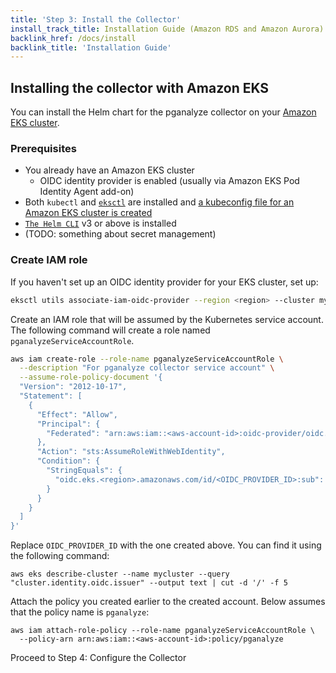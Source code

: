 ```yaml
---
title: 'Step 3: Install the Collector'
install_track_title: Installation Guide (Amazon RDS and Amazon Aurora)
backlink_href: /docs/install
backlink_title: 'Installation Guide'
---
```



## Installing the collector with Amazon EKS

You can install the Helm chart for the pganalyze collector on your [Amazon EKS cluster](https://docs.aws.amazon.com/eks/latest/userguide/what-is-eks.html).

### Prerequisites

* You already have an Amazon EKS cluster
  * OIDC identity provider is enabled (usually via Amazon EKS Pod Identity Agent add-on)
* Both `kubectl` and [`eksctl`](https://eksctl.io/installation/) are installed and [a kubeconfig file for an Amazon EKS cluster is created](https://docs.aws.amazon.com/eks/latest/userguide/create-kubeconfig.html)
* [`The Helm CLI`](https://helm.sh/) v3 or above is installed
* (TODO: something about secret management)


<SetupIAMPolicy />

### Create IAM role

If you haven't set up an OIDC identity provider for your EKS cluster, set up:

```bash
eksctl utils associate-iam-oidc-provider --region <region> --cluster mycluster --approve
```

Create an IAM role that will be assumed by the Kubernetes service account. The
following command will create a role named `pganalyzeServiceAccountRole`.


```bash
aws iam create-role --role-name pganalyzeServiceAccountRole \
  --description "For pganalyze collector service account" \
  --assume-role-policy-document '{
  "Version": "2012-10-17",
  "Statement": [
    {
      "Effect": "Allow",
      "Principal": {
        "Federated": "arn:aws:iam::<aws-account-id>:oidc-provider/oidc.eks.<region>.amazonaws.com/id/<OIDC_PROVIDER_ID>"
      },
      "Action": "sts:AssumeRoleWithWebIdentity",
      "Condition": {
        "StringEquals": {
          "oidc.eks.<region>.amazonaws.com/id/<OIDC_PROVIDER_ID>:sub": "system:serviceaccount:<namespace>:pganalyze-service-account"
        }
      }
    }
  ]
}'
```

Replace `OIDC_PROVIDER_ID` with the one created above. You can find it using the
following command:

```
aws eks describe-cluster --name mycluster --query "cluster.identity.oidc.issuer" --output text | cut -d '/' -f 5
```

Attach the policy you created earlier to the created account. Below assumes that
the policy name is `pganalyze`:

```
aws iam attach-role-policy --role-name pganalyzeServiceAccountRole \
  --policy-arn arn:aws:iam::<aws-account-id>:policy/pganalyze
```

<Link className="btn btn-success" to="04_configure_the_collector_eks">
  Proceed to Step 4: Configure the Collector
</Link>
